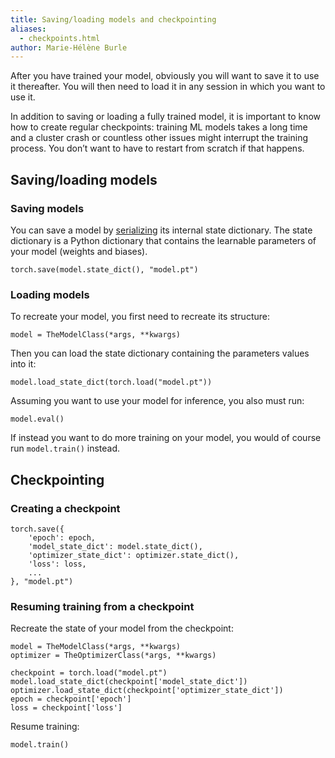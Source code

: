 ```yaml
---
title: Saving/loading models and checkpointing
aliases:
  - checkpoints.html
author: Marie-Hélène Burle
---
```


:::{.def}

After you have trained your model, obviously you will want to save it to use it thereafter. You will then need to load it in any session in which you want to use it.

In addition to saving or loading a fully trained model, it is important to know how to create regular checkpoints: training ML models takes a long time and a cluster crash or countless other issues might interrupt the training process. You don't want to have to restart from scratch if that happens.

:::

## Saving/loading models

### Saving models

You can save a model by [serializing](https://en.wikipedia.org/wiki/Serialization) its internal state dictionary. The state dictionary is a Python dictionary that contains the learnable parameters of your model (weights and biases).

```.python
torch.save(model.state_dict(), "model.pt")
```

### Loading models

To recreate your model, you first need to recreate its structure:

```.python
model = TheModelClass(*args, **kwargs)
```

Then you can load the state dictionary containing the parameters values into it:

```.python
model.load_state_dict(torch.load("model.pt"))
```

Assuming you want to use your model for inference, you also must run:

```.python
model.eval()
```

:::{.note}

If instead you want to do more training on your model, you would of course run `model.train()` instead.

:::

## Checkpointing

### Creating a checkpoint

```.python
torch.save({
    'epoch': epoch,
    'model_state_dict': model.state_dict(),
    'optimizer_state_dict': optimizer.state_dict(),
    'loss': loss,
    ...
}, "model.pt")
```

### Resuming training from a checkpoint

Recreate the state of your model from the checkpoint:

```.python
model = TheModelClass(*args, **kwargs)
optimizer = TheOptimizerClass(*args, **kwargs)

checkpoint = torch.load("model.pt")
model.load_state_dict(checkpoint['model_state_dict'])
optimizer.load_state_dict(checkpoint['optimizer_state_dict'])
epoch = checkpoint['epoch']
loss = checkpoint['loss']
```

Resume training:

```.python
model.train()
```
